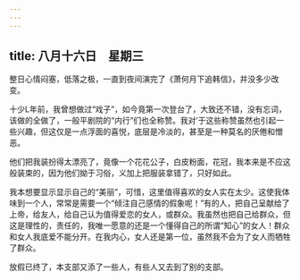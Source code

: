 ```yaml
---
---
---
```

title: 八月十六日　星期三
---




整日心情闷塞，低落之极，一直到夜间演完了《萧何月下追韩信》，并没多少改变。

十少L年前，我曾想做过“戏子”，如今竟第一次登台了，大致还不错，没有忘词，该做的全做了，一般平剧院的“内行”们也全称赞。我对’于这些称赞虽然也引起一些兴趣，但这仅是一点浮面的喜悦，底层是冷淡的，甚至是一种莫名的厌倦和憎恶。

他们把我装扮得太漂亮了，竟像一个花花公子，白皮粉面，花冠，我本来是不应这般装束的，因为他们拗于习俗，义加上把服装拿错了，只好如此。

我本想要显示显示自己的“美丽”，可惜，这里值得喜欢的女人实在太少。这使我体味到一个人，常常是需要一个“倾注自己感情的假象呢！”有的人，把自己呈献给了上帝，给友人，给自己认为值得爱恋的女人，或群众。我虽然也把自己给群众，但这是理性的，责任的，我唯一愿意的还是一个懂得自己的所谓“知心”的女人！群众和女人我底爱不能分开。在我内心，女人还是第一位，虽然我不会为了女人而牺牲了群众。

放假已终了，本支部又添了一些人，有些人又去到了别的支部。